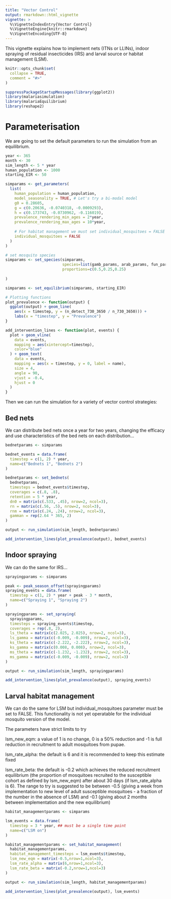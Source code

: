 ```yaml
---
title: "Vector Control"
output: rmarkdown::html_vignette
vignette: >
  %\VignetteIndexEntry{Vector Control}
  %\VignetteEngine{knitr::rmarkdown}
  %\VignetteEncoding{UTF-8}
---
```


This vignette explains how to implement nets (ITNs or LLINs), indoor spraying of residual insecticides (IRS) and larval source or habitat management (LSM).

```r
knitr::opts_chunk$set(
  collapse = TRUE,
  comment = "#>"
)
```

```r
suppressPackageStartupMessages(library(ggplot2))
library(malariasimulation)
library(malariaEquilibrium)
library(reshape2)
```

# Parameterisation

We are going to set the default parameters to run the simulation from an equilibrium.

```r
year <- 365
month <- 30
sim_length <- 5 * year
human_population <- 1000
starting_EIR <- 50

simparams <- get_parameters(
  list(
    human_population = human_population,
    model_seasonality = TRUE, # Let's try a bi-modal model
    g0 = 0.28605,
    g = c(0.20636, -0.0740318, -0.0009293),
    h = c(0.173743, -0.0730962, -0.116019),
    prevalence_rendering_min_ages = 2*year,
    prevalence_rendering_max_ages = 10*year,
    
    # For habitat management we must set individual_mosquitoes = FALSE
    individual_mosquitoes = FALSE
  )
)

# set mosquito species
simparams <- set_species(simparams,
                         species=list(gamb_params, arab_params, fun_params),
                         proportions=c(0.5,0.25,0.25)
                        
)

simparams <- set_equilibrium(simparams, starting_EIR)

# Plotting functions
plot_prevalence <- function(output) {
  ggplot(output) + geom_line(
    aes(x = timestep, y = (n_detect_730_3650 / n_730_3650))) + 
    labs(x = "timestep", y = "Prevalence")
}

add_intervention_lines <- function(plot, events) {
  plot + geom_vline(
    data = events,
    mapping = aes(xintercept=timestep),
    color="blue"
  ) + geom_text(
    data = events,
    mapping = aes(x = timestep, y = 0, label = name),
    size = 4,
    angle = 90,
    vjust = -0.4,
    hjust = 0
  )
}
```

Then we can run the simulation for a variety of vector control strategies:

## Bed nets

We can distribute bed nets once a year for two years, changing the
efficacy and use characteristics of the bed nets on each distribution...

```r
bednetparams <- simparams

bednet_events = data.frame(
  timestep = c(1, 2) * year,
  name=c("Bednets 1", "Bednets 2")
)

bednetparams <- set_bednets(
  bednetparams,
  timesteps = bednet_events$timestep,
  coverages = c(.8, .8),
  retention = 5 * year,
  dn0 = matrix(c(.533, .45), nrow=2, ncol=3),
  rn = matrix(c(.56, .5), nrow=2, ncol=3),
  rnm = matrix(c(.24, .24), nrow=2, ncol=3),
  gamman = rep(2.64 * 365, 2)
)

output <- run_simulation(sim_length, bednetparams)

add_intervention_lines(plot_prevalence(output), bednet_events)
```

## Indoor spraying

We can do the same for IRS...

```r
sprayingparams <- simparams

peak <- peak_season_offset(sprayingparams)
spraying_events = data.frame(
  timestep = c(1, 2) * year + peak - 3 * month,
  name=c("Spraying 1", "Spraying 2")
)

sprayingparams <- set_spraying(
  sprayingparams,
  timesteps = spraying_events$timestep,
  coverages = rep(.8, 2),
  ls_theta = matrix(c(2.025, 2.025), nrow=2, ncol=3),
  ls_gamma = matrix(c(-0.009, -0.009), nrow=2, ncol=3),
  ks_theta = matrix(c(-2.222, -2.222), nrow=2, ncol=3),
  ks_gamma = matrix(c(0.008, 0.008), nrow=2, ncol=3),
  ms_theta = matrix(c(-1.232, -1.232), nrow=2, ncol=3),
  ms_gamma = matrix(c(-0.009, -0.009), nrow=2, ncol=3)
)

output <- run_simulation(sim_length, sprayingparams)

add_intervention_lines(plot_prevalence(output), spraying_events)
```


## Larval habitat management

We can do the same for LSM but individual_mosquitoes parameter must be set to FALSE. This functionality is not yet operatable for the individual mosquito version of the model.

The parameters have strict limits to try

lsm_new_eqm: a value of 1 is no change, 0 is a 50% reduction and -1 is full reduction in recruitment to adult mosquitoes from pupae.

lsm_rate_alpha: the default is 6 and it is recommended to keep this estimate fixed

lsm_rate_beta: the default is -0.2 which achieves the reduced recruitment equilibrium (the proportion of mosquitoes recruited to the susceptible cohort as defined by lsm_new_eqm) after about 30 days (if lsm_rate_alpha is 6). The range to try is suggested to be between -0.5 (giving a week from implementation to new level of adult susceptible mosquitoes - a fraction of the number in the absence of LSM) and -0.1 (giving about 2 months between implementation and the new equilibrium)

```r
habitat_managementparams <- simparams

lsm_events = data.frame(
  timestep = 3 * year, ## must be a single time point
  name=c("LSM on")
)

habitat_managementparams <- set_habitat_management(
  habitat_managementparams,
  habitat_management_timesteps = lsm_events$timestep,
  lsm_new_eqm = matrix(-0.5,nrow=1,ncol=3),
  lsm_rate_alpha = matrix(6,nrow=1,ncol=3),
  lsm_rate_beta = matrix(-0.2,nrow=1,ncol=3)
)

output <- run_simulation(sim_length, habitat_managementparams)

add_intervention_lines(plot_prevalence(output), lsm_events)
```
